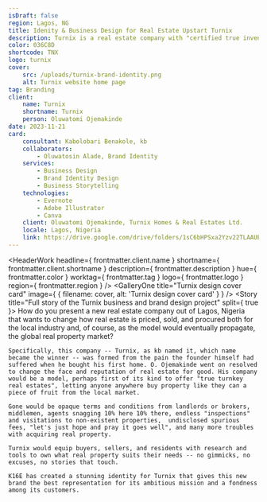 ```yaml
---
isDraft: false
region: Lagos, NG
title: Idenity & Business Design for Real Estate Upstart Turnix
description: Turnix is a real estate company with "certified true inventory" of properties. The company hired K16E to design, brand, and storytell its budding business.
color: 036C8D
shortcode: TNX
logo: turnix
cover:
    src: /uploads/turnix-brand-identity.png
    alt: Turnix website home page
tag: Branding
client:
    name: Turnix
    shortname: Turnix
    person: Oluwatomi Ojemakinde
date: 2023-11-21
card:
    consultant: Kabolobari Benakole, kb
    collaborators:
        - Oluwatosin Alade, Brand Identity
    services:
        - Business Design
        - Brand Identity Design
        - Business Storytelling
    technologies:
        - Evernote
        - Adobe Illustrator
        - Canva
    client: Oluwatomi Ojemakinde, Turnix Homes & Real Estates Ltd.
    locale: Lagos, Nigeria
    link: https://drive.google.com/drive/folders/1sC6bHPSxa2Yzv22TLAAUEv_eVOxtdr7k
---
```



<HeaderWork
    headline={ frontmatter.client.name }
    shortname={ frontmatter.client.shortname }
    description={ frontmatter.description }
    hue={ frontmatter.color }
    worktag={ frontmatter.tag }
    logo={ frontmatter.logo }
    region={ frontmatter.region }
/>
<GalleryOne
    title="Turnix design cover card"
    image={ { filename: cover, alt: 'Turnix design cover card' } }
/>
<Story
    title="Full story of the Turnix business and brand design project"
    split={ true }>
    How do you present a new real estate company out of Lagos, Nigeria that wants to change how real estate is priced, sold, and procured both for the local industry and, of course, as the model would eventually propagate, the global real property market?

    Specifically, this company -- Turnix, as kb named it, which name became the winner -- was formed from the pain the founder himself had suffered when he bought his first home. O. Ojemakinde went on resolved to change the face and reputation of real estate for good. His company would be a model, perhaps first of its kind to offer "true turnkey real estates", letting anyone anywhere buy property like they can a piece of fruit from the local market.

    Gone would be opaque terms and conditions from landlords or brokers, middlemen, agents snagging 10% here 10% there, endless "inspections" and visitations to non-existent properties,  undisclosed spurious fees, "let's just hope and pray it goes well", and many more troubles with acquiring real property.

    Turnix would equip buyers, sellers, and residents with research and tools to own what real property suits their needs -- no gimmicks, no excuses, no stories that touch.

    K16E has created a stunning identity for Turnix that gives this new brand the best representation for its ambitious mission and a fondness among its customers.
</Story>
<BusinessCard
    title="Summary details of and link to the Turnix project"
    link={ frontmatter.card.link }
    hue={ frontmatter.color }
    logo={ frontmatter.logo }
    card={ frontmatter.card }
    shortname={ frontmatter.client.shortname }
/>